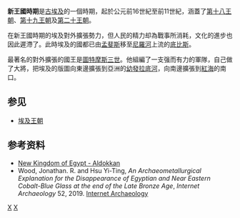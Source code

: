 {{Egyptian Dynasty list}}
{{History of egypt}}
'''新王國時期'''是[[古埃及|古埃及]]的一個時期，起於公元前16世紀至前11世紀，涵蓋了[[第十八王朝|第十八王朝]]、[[第十九王朝|第十九王朝]]及[[埃及第二十王朝|第二十王朝]]。

在新王國時期的埃及對外擴張勢力，但人民的精力却為戰事所消耗，文化的進步也因此遲滯了。此時埃及的國都已由[[孟斐斯|孟斐斯]]移至[[尼羅河|尼羅河]]上流的[[底比斯_(埃及)|底比斯]]。

最著名的對外擴張的國王是[[圖特摩斯三世|圖特摩斯三世]]。他組編了一支强而有力的軍隊，自己做了大將，把埃及的版圖向東邊擴張到亞洲的[[幼發拉底河|幼發拉底河]]，向南邊擴張到[[紅海|紅海]]的南口。

==参见==
*[[埃及王朝|埃及王朝]]
==参考资料==
*[http://www.aldokkan.com/egypt/new_kingdom.htm New Kingdom of Egypt - Aldokkan] {{Wayback|url=http://www.aldokkan.com/egypt/new_kingdom.htm |date=20210208112241 }}
*Wood, Jonathan. R. and Hsu Yi-Ting, ''An Archaeometallurgical Explanation for the Disappearance of Egyptian and Near Eastern Cobalt-Blue Glass at the end of the Late Bronze Age'', ''Internet Archaeology'' 52, 2019. [https://doi.org/10.11141/ia.52.3 Internet Archaeology]
[[Category:古埃及|X]]
[[Category:前2千纪建立的国家或政权|X]]